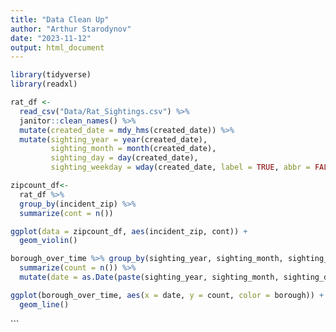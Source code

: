 ```yaml
---
title: "Data Clean Up"
author: "Arthur Starodynov"
date: "2023-11-12"
output: html_document
---
```

```r
library(tidyverse)
library(readxl)
```


```r
rat_df <- 
  read_csv("Data/Rat_Sightings.csv") %>%
  janitor::clean_names() %>% 
  mutate(created_date = mdy_hms(created_date)) %>%
  mutate(sighting_year = year(created_date),
         sighting_month = month(created_date),
         sighting_day = day(created_date),
         sighting_weekday = wday(created_date, label = TRUE, abbr = FALSE)) 
```

```r
zipcount_df<- 
  rat_df %>%
  group_by(incident_zip) %>%
  summarize(cont = n()) 

ggplot(data = zipcount_df, aes(incident_zip, cont)) + 
  geom_violin()
```

```r



borough_over_time %>% group_by(sighting_year, sighting_month, sighting_day, borough) %>% 
  summarize(count = n()) %>% 
  mutate(date = as.Date(paste(sighting_year, sighting_month, sighting_day, sep = "-")))

ggplot(borough_over_time, aes(x = date, y = count, color = borough)) +
  geom_line()

```
```
